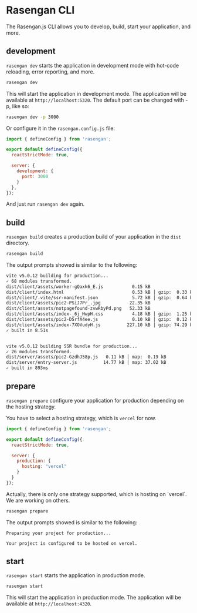 
# Rasengan CLI

The Rasengan.js CLI allows you to develop, build, start your application, and more.

## development 

`rasengan dev` starts the application in development mode with hot-code reloading, error reporting, and more.

```bash filename="Terminal" copy
rasengan dev
```

This will start the application in development mode. The application will be available at `http://localhost:5320`.
The default port can be changed with -p, like so:

```bash filename="Terminal" copy
rasengan dev -p 3000
```

Or configure it in the `rasengan.config.js` file:

```javascript filename="rasengan.config.js" copy {8}
import { defineConfig } from 'rasengan';

export default defineConfig({
  reactStrictMode: true,

  server: {
    development: {
      port: 3000
    }
  },
});
```

And just run `rasengan dev` again.

## build

`rasengan build` creates a production build of your application in the `dist` directory.

```bash filename="Terminal" copy
rasengan build
```

The output prompts showed is similar to the following:

```bash filename="Terminal"
vite v5.0.12 building for production...
✓ 68 modules transformed.
dist/client/assets/worker-gQaxk6_E.js           0.15 kB
dist/client/index.html                          0.53 kB │ gzip:  0.33 kB
dist/client/.vite/ssr-manifest.json             5.72 kB │ gzip:  0.64 kB
dist/client/assets/pic2-PSiJ7Pr_.jpg           22.35 kB
dist/client/assets/notpagefound-zvwRbyPd.png   52.33 kB
dist/client/assets/index-_6j_HwpH.css           4.18 kB │ gzip:  1.25 kB
dist/client/assets/pic2-DSrfA4ee.js             0.10 kB │ gzip:  0.12 kB │ map:   0.19 kB
dist/client/assets/index-7XOVudyH.js          227.10 kB │ gzip: 74.29 kB │ map: 830.90 kB
✓ built in 8.51s


vite v5.0.12 building SSR bundle for production...
✓ 26 modules transformed.
dist/server/assets/pic2-GzdhJ58p.js   0.11 kB │ map:  0.19 kB
dist/server/entry-server.js          14.77 kB │ map: 37.02 kB
✓ built in 893ms
```

## prepare 

`rasengan prepare` configure your application for production depending on the hosting strategy.

You have to select a hosting strategy, which is `vercel` for now.

```javascript filename="rasengan.config.js" copy {8}
import { defineConfig } from 'rasengan';

export default defineConfig({
  reactStrictMode: true,

  server: {
    production: {
      hosting: "vercel"
    }
  }
});
```

<AlertBox type="tip">
Actually, there is only one strategy supported, which is hosting on `vercel`. We are working on others.
</AlertBox>

```bash filename="Terminal" copy
rasengan prepare
```

The output prompts showed is similar to the following:

```text filename="Terminal"
Preparing your project for production...

Your project is configured to be hosted on vercel.
```

## start

`rasengan start` starts the application in production mode.

```bash filename="Terminal" copy
rasengan start
```

This will start the application in production mode. The application will be available at `http://localhost:4320`.